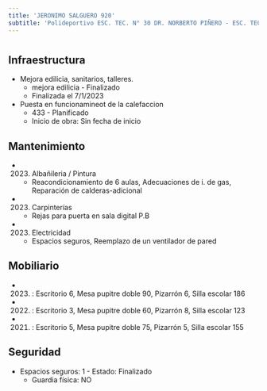 ```yaml
---
title: 'JERONIMO SALGUERO 920'
subtitle: 'Polideportivo ESC. TEC. N° 30 DR. NORBERTO PIÑERO - ESC. TEC. N° 30 DR. NORBERTO PIÑERO'
---
```


#
## Infraestructura

* Mejora edilicia, sanitarios, talleres. 
    + mejora edilicia - Finalizado 
    + Finalizada el 7/1/2023 


* Puesta en funcionamineot de la calefaccion 
    + 433 - Planificado 
    + Inicio de obra: Sin fecha de inicio 






## Mantenimiento

*  (2023) Albañileria / Pintura 
    + Reacondicionamiento de 6 aulas, Adecuaciones de i. de gas, Reparación de calderas-adicional

*  (2023) Carpinterías 
    + Rejas para puerta en sala digital P.B

*  (2023) Electricidad 
    + Espacios seguros, Reemplazo de un ventilador de pared





## Mobiliario

*  (2023) : Escritorio 6, Mesa pupitre doble 90, Pizarrón 6, Silla escolar 186 

*  (2022) : Escritorio 3, Mesa pupitre doble 60, Pizarrón 8, Silla escolar 123 

*  (2021) : Escritorio 5, Mesa pupitre doble 75, Pizarrón 5, Silla escolar 155 





## Seguridad

*  Espacios seguros: 1 - Estado: Finalizado 
    + Guardia física: NO




